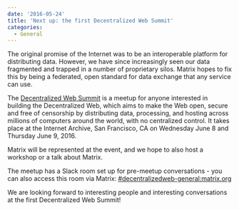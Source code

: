 ```yaml
---
date: '2016-05-24'
title: 'Next up: the first Decentralized Web Summit'
categories:
  - General
---
```


The original promise of the Internet was to be an interoperable platform for distributing data. However, we have since increasingly seen our data fragmented and trapped in a number of proprietary silos. Matrix hopes to fix this by being a federated, open standard for data exchange that any service can use.

The <a href="http://www.decentralizedweb.net/">Decentralized Web Summit</a> is a meetup for anyone interested in building the Decentralized Web, which aims to make the Web open, secure and free of censorship by distributing data, processing, and hosting across millions of computers around the world, with no centralized control. It takes place at the Internet Archive, San Francisco, CA on Wednesday June 8 and Thursday June 9, 2016.

Matrix will be represented at the event, and we hope to also host a workshop or a talk about Matrix.

The meetup has a Slack room set up for pre-meetup conversations - you can also access this room via Matrix: <a href="https://vector.im/develop/#/room/#decentralizedweb-general:matrix.org">#decentralizedweb-general:matrix.org</a>

We are looking forward to interesting people and interesting conversations at the first Decentralized Web Summit!